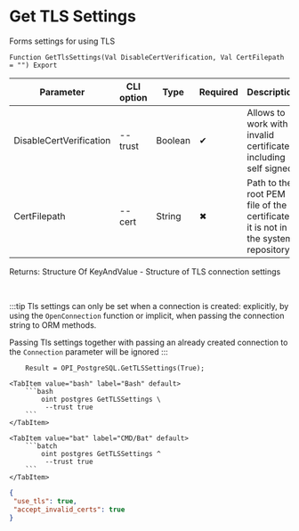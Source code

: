 ﻿---
sidebar_position: 6
description: Get TLS Settings and other functions to work with PostgreSQL in the Open Integration Package, a free open-source integration library for 1C:Enterprise 8, OneScript and CLI
keywords: [1C, 1С, 1С:Enterprise, 1С:Enterprise 8.3, API, Integration, Services, Exchange, OneScript, CLI, PostgreSQL]
---


# Get TLS Settings
 Forms settings for using TLS



`Function GetTlsSettings(Val DisableCertVerification, Val CertFilepath = "") Export`

  | Parameter | CLI option | Type | Required | Description |
  |-|-|-|-|-|
  | DisableCertVerification | --trust | Boolean | &#x2714; | Allows to work with invalid certificates, including self signed |
  | CertFilepath | --cert | String | &#x2716; | Path to the root PEM file of the certificate if it is not in the system repository |

  
  Returns:  Structure Of KeyAndValue - Structure of TLS connection settings

<br/>

:::tip
Tls settings can only be set when a connection is created: explicitly, by using the `OpenConnection` function or implicit, when passing the connection string to ORM methods.

Passing Tls settings together with passing an already created connection to the `Connection` parameter will be ignored
:::
<br/>


```bsl title="1C:Enterprise/OneScript code example"
    Result = OPI_PostgreSQL.GetTLSSettings(True);
```
 

 <Tabs>
  
    <TabItem value="bash" label="Bash" default>
        ```bash
            oint postgres GetTLSSettings \
             --trust true
        ```
    </TabItem>
  
    <TabItem value="bat" label="CMD/Bat" default>
        ```batch
            oint postgres GetTLSSettings ^
             --trust true
        ```
    </TabItem>
</Tabs>


```json title="Result"
{
 "use_tls": true,
 "accept_invalid_certs": true
}
```
